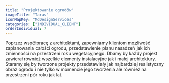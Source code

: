 ```yaml
---
title: "Projektowanie ogrodów"
imageTitle: "Taras"
iconMapKey: "MdDesignServices"
categories: ["INDIVIDUAL_CLIENT"]
orderIndividual: 7
---
```


Poprzez współpracę z&nbsp;architektami, zapewniamy klientom możliwość zaplanowania całości ogrodu, przedstawienie planu nasadzeń jak ich zmienności na przestrzeni roku wegetacyjnego. Dbamy by każdy projekt zawierał również wszelkie elementy instalacyjne jak i&nbsp;małej architektury. Staramy się by tworzone projekty przedstawiały jak najbardziej realistyczny obraz ogrodu i&nbsp;nie tylko w&nbsp;momencie jego tworzenia ale również na przestrzeni pór roku jak lat.
